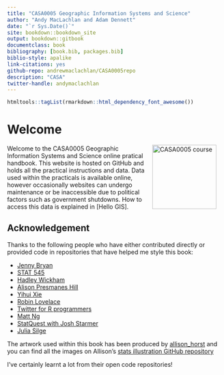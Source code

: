 ```yaml
--- 
title: "CASA0005 Geographic Information Systems and Science"
author: "Andy MacLachlan and Adam Dennett"
date: "`r Sys.Date()`"
site: bookdown::bookdown_site
output: bookdown::gitbook
documentclass: book
bibliography: [book.bib, packages.bib]
biblio-style: apalike
link-citations: yes
github-repo: andrewmaclachlan/CASA0005repo
description: "CASA"
twitter-handle: andymaclachlan
---
```


```r
htmltools::tagList(rmarkdown::html_dependency_font_awesome())
```

# Welcome {-}

<a href="https://www.ucl.ac.uk/bartlett/casa/"><img src="general_images/casa_logo.jpg" width="150" alt="CASA0005 course" align="right" style="margin: 0 1em 0 1em" /></a>

Welcome to the CASA0005 Geographic Information Systems and Science online pratical handbook. This website is hosted on GitHub and holds all the practical instructions and data. Data used within the practicals is available online, however occasionally websites can undergo maintenance or be inaccessible due to political factors such as government shutdowns. How to access this data is explained in [Hello GIS].

## Acknowledgement {-}

Thanks to the following people who have either contributed directly or provided code in repositories that have helped me style this book:

* [Jenny Bryan](https://twitter.com/JennyBryan)
* [STAT 545](https://stat545.com/index.html#other-contributors)
* [Hadley Wickham](https://twitter.com/hadleywickham)
* [Alison Presmanes Hill](https://twitter.com/apreshill)
* [Yihui Xie](https://twitter.com/xieyihui)
* [Robin Lovelace](https://twitter.com/robinlovelace)
* [Twitter for R programmers](https://www.t4rstats.com/index.html)
* [Matt Ng](https://twitter.com/mattnkm)
* [StatQuest with Josh Starmer](https://www.youtube.com/channel/UCtYLUTtgS3k1Fg4y5tAhLbw)
* [Julia Silge](https://twitter.com/juliasilge)

The artwork used within this book has been produced by [allison_horst](https://twitter.com/allison_horst) and you can find all the images on Allison's [stats illustration GitHub repository](https://github.com/allisonhorst/stats-illustrations)

I've certainly learnt a lot from their open code repositories!
